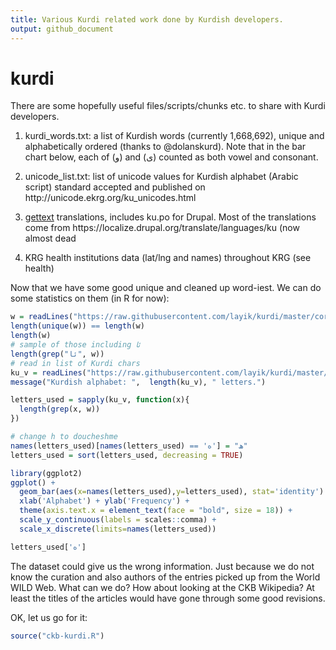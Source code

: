 ```yaml
---
title: Various Kurdi related work done by Kurdish developers.
output: github_document
---
```

# kurdi

There are some hopefully useful files/scripts/chunks etc. to share with Kurdi developers.

1. kurdi_words.txt: a list of Kurdish words (currently 1,668,692), unique and alphabetically ordered (thanks to @dolanskurd).
Note that in the bar chart below, each of (و) and (ی) counted as both vowel and consonant. 

2. unicode_list.txt: list of unicode values for Kurdish alphabet (Arabic script) standard accepted and published on http://unicode.ekrg.org/ku_unicodes.html

3. [gettext](https://en.wikipedia.org/wiki/Gettext) translations, includes ku.po for Drupal. Most of the translations come from https://localize.drupal.org/translate/languages/ku (now almost dead

4. KRG health institutions data (lat/lng and names) throughout KRG (see health)

Now that we have some good unique and cleaned up word-iest. We can do some statistics on them (in R for now):

```r
w = readLines("https://raw.githubusercontent.com/layik/kurdi/master/corpus/kurdi_words.txt")
length(unique(w)) == length(w)
length(w)
# sample of those including ئا
length(grep("ئا", w))
# read in list of Kurdi chars
ku_v = readLines("https://raw.githubusercontent.com/layik/kurdi/master/corpus/letters_lines.txt")
message("Kurdish alphabet: ",  length(ku_v), " letters.")

letters_used = sapply(ku_v, function(x){
  length(grep(x, w))
})

# change h to doucheshme
names(letters_used)[names(letters_used) == 'ه'] = "ھ"
letters_used = sort(letters_used, decreasing = TRUE)

library(ggplot2)
ggplot() + 
  geom_bar(aes(x=names(letters_used),y=letters_used), stat='identity') + 
  xlab('Alphabet') + ylab('Frequency') + 
  theme(axis.text.x = element_text(face = "bold", size = 18)) + 
  scale_y_continuous(labels = scales::comma) + 
  scale_x_discrete(limits=names(letters_used))

letters_used['ە']
```

The dataset could give us the wrong information. Just because we do not know the curation and also authors of the entries picked up from the World WILD Web. What can we do? How about looking at the CKB Wikipedia? At least the titles of the articles would have gone through some good revisions.

OK, let us go for it:

```r
source("ckb-kurdi.R")
```
